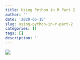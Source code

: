 ```yaml
---
title: Using Python in R Part 2
author: ''
date: '2020-05-15'
slug: using-python-in-r-part-2
categories: []
tags: []
description: ''
---
```


![](/post/2020-05-15-using-python-in-r-part-2_files/earth-spinning-rotating-animation-31.gif)